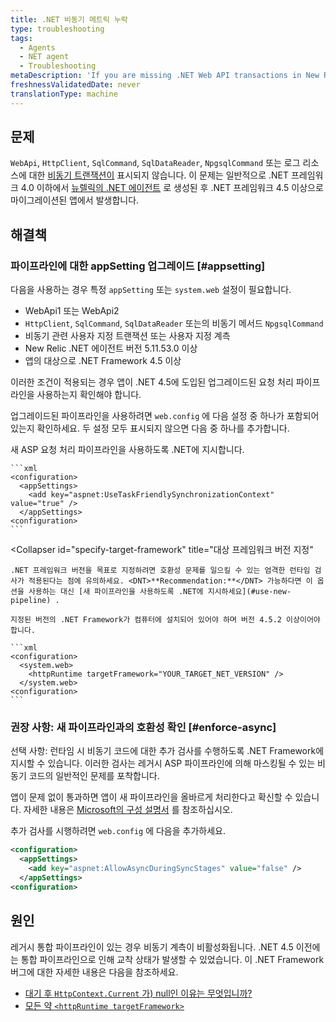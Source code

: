 ```yaml
---
title: .NET 비동기 메트릭 누락
type: troubleshooting
tags:
  - Agents
  - NET agent
  - Troubleshooting
metaDescription: 'If you are missing .NET Web API transactions in New Relic and your app targets .NET Framework 4.0, follow these procedures to apply a framework bug fix.'
freshnessValidatedDate: never
translationType: machine
---
```


## 문제

`WebApi`, `HttpClient`, `SqlCommand`, `SqlDataReader`, `NpgsqlCommand` 또는 로그 리소스에 대한 [비동기 트랜잭션이](/docs/agents/net-agent/additional-installation/async-support-net) 표시되지 않습니다. 이 문제는 일반적으로 .NET 프레임워크 4.0 이하에서 [뉴렐릭의 .NET 에이전트](/docs/agents/net-agent/getting-started/compatibility-requirements-net-framework-agent#net-version) 로 생성된 후 .NET 프레임워크 4.5 이상으로 마이그레이션된 앱에서 발생합니다.

## 해결책

### 파이프라인에 대한 appSetting 업그레이드 [#appsetting]

다음을 사용하는 경우 특정 `appSetting` 또는 `system.web` 설정이 필요합니다.

* WebApi1 또는 WebApi2
* `HttpClient`, `SqlCommand`, `SqlDataReader` 또는의 비동기 메서드 `NpgsqlCommand`
* 비동기 관련 사용자 지정 트랜잭션 또는 사용자 지정 계측
* New Relic .NET 에이전트 버전 5.11.53.0 이상
* 앱의 대상으로 .NET Framework 4.5 이상

이러한 조건이 적용되는 경우 앱이 .NET 4.5에 도입된 업그레이드된 요청 처리 파이프라인을 사용하는지 확인해야 합니다.

업그레이드된 파이프라인을 사용하려면 `web.config` 에 다음 설정 중 하나가 포함되어 있는지 확인하세요. 두 설정 모두 표시되지 않으면 다음 중 하나를 추가합니다.

<CollapserGroup>
  <Collapser
    id="use-new-pipeline"
    title="권장 사항: 새 파이프라인을 사용하도록 .NET에 지시"
  >
    새 ASP 요청 처리 파이프라인을 사용하도록 .NET에 지시합니다.

    ```xml
    <configuration>
      <appSettings>
        <add key="aspnet:UseTaskFriendlySynchronizationContext" value="true" />
      </appSettings>
    <configuration>
    ```
  </Collapser>

  <Collapser
    id="specify-target-framework"
    title="대상 프레임워크 버전 지정"
  >
    .NET 프레임워크 버전을 목표로 지정하려면 호환성 문제를 일으킬 수 있는 엄격한 런타임 검사가 적용된다는 점에 유의하세요. <DNT>**Recommendation:**</DNT> 가능하다면 이 옵션을 사용하는 대신 [새 파이프라인을 사용하도록 .NET에 지시하세요](#use-new-pipeline) .

    지정된 버전의 .NET Framework가 컴퓨터에 설치되어 있어야 하며 버전 4.5.2 이상이어야 합니다.

    ```xml
    <configuration>
      <system.web>
        <httpRuntime targetFramework="YOUR_TARGET_NET_VERSION" /> 
      </system.web>
    <configuration>
    ```
  </Collapser>
</CollapserGroup>

### 권장 사항: 새 파이프라인과의 호환성 확인 [#enforce-async]

선택 사항: 런타임 시 비동기 코드에 대한 추가 검사를 수행하도록 .NET Framework에 지시할 수 있습니다. 이러한 검사는 레거시 ASP 파이프라인에 의해 마스킹될 수 있는 비동기 코드의 일반적인 문제를 포착합니다.

앱이 문제 없이 통과하면 앱이 새 파이프라인을 올바르게 처리한다고 확신할 수 있습니다. 자세한 내용은 [Microsoft의 구성 설명서](https://msdn.microsoft.com/en-us/library/hh975440%28v=vs.120%29.aspx?f=255&MSPPError=-2147217396) 를 참조하십시오.

추가 검사를 시행하려면 `web.config` 에 다음을 추가하세요.

```xml
<configuration>
  <appSettings>
    <add key="aspnet:AllowAsyncDuringSyncStages" value="false" />
  </appSettings>
<configuration>
```

## 원인

레거시 통합 파이프라인이 있는 경우 비동기 계측이 비활성화됩니다. .NET 4.5 이전에는 통합 파이프라인으로 인해 교착 상태가 발생할 수 있었습니다. 이 .NET Framework 버그에 대한 자세한 내용은 다음을 참조하세요.

* [대기 후 `HttpContext.Current` 가) null인 이유는 무엇입니까?](https://stackoverflow.com/questions/18383923/why-is-httpcontext-current-null-after-await)
* [모든 약 `<httpRuntime targetFramework>`](https://devblogs.microsoft.com/dotnet/all-about-httpruntime-targetframework/)